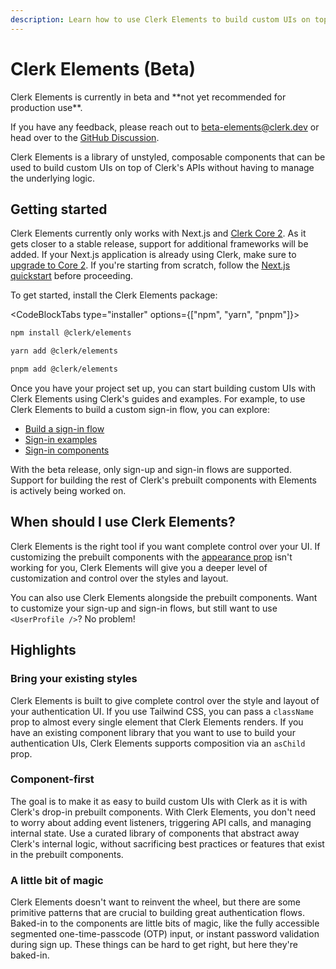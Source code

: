 ```yaml
---
description: Learn how to use Clerk Elements to build custom UIs on top of Clerk's APIs without having to manage the underlying logic.
---
```


# Clerk Elements (Beta)

<Callout type="warning">
Clerk Elements is currently in beta and **not yet recommended for production use**.

If you have any feedback, please reach out to [beta-elements@clerk.dev](mailto:beta-elements@clerk.dev) or head over to the [GitHub Discussion](#TODO).
</Callout>

Clerk Elements is a library of unstyled, composable components that can be used to build custom UIs on top of Clerk's APIs without having to manage the underlying logic.

## Getting started

Clerk Elements currently only works with Next.js and [Clerk Core 2](https://clerk.com/changelog/2024-04-19). As it gets closer to a stable release, support for additional frameworks will be added. If your Next.js application is already using Clerk, make sure to [upgrade to Core 2](/docs/upgrade-guides/core-2/nextjs). If you're starting from scratch, follow the [Next.js quickstart](/docs/quickstarts/nextjs) before proceeding.

To get started, install the Clerk Elements package:

<CodeBlockTabs type="installer" options={["npm", "yarn", "pnpm"]}>
  ```sh filename="terminal"
  npm install @clerk/elements
  ```

  ```sh filename="terminal"
  yarn add @clerk/elements
  ```

  ```sh filename="terminal"
  pnpm add @clerk/elements
  ```
</CodeBlockTabs>

Once you have your project set up, you can start building custom UIs with Clerk Elements using Clerk's guides and examples. For example, to use Clerk Elements to build a custom sign-in flow, you can explore:

- [Build a sign-in flow](/docs/elements/guides/sign-in)
- [Sign-in examples](/docs/elements/examples/sign-in)
- [Sign-in components](/docs/elements/reference/sign-in)

<Callout type="info">
With the beta release, only sign-up and sign-in flows are supported. Support for building the rest of Clerk's prebuilt components with Elements is actively being worked on.
</Callout>

## When should I use Clerk Elements?

Clerk Elements is the right tool if you want complete control over your UI. If customizing the prebuilt components with the [appearance prop](/docs/components/customization/overview) isn't working for you, Clerk Elements will give you a deeper level of customization and control over the styles and layout.

You can also use Clerk Elements alongside the prebuilt components. Want to customize your sign-up and sign-in flows, but still want to use `<UserProfile />`? No problem!

## Highlights

### Bring your existing styles

Clerk Elements is built to give complete control over the style and layout of your authentication UI. If you use Tailwind CSS, you can pass a `className` prop to almost every single element that Clerk Elements renders. If you have an existing component library that you want to use to build your authentication UIs, Clerk Elements supports composition via an `asChild` prop.

### Component-first

The goal is to make it as easy to build custom UIs with Clerk as it is with Clerk's drop-in prebuilt components. With Clerk Elements, you don't need to worry about adding event listeners, triggering API calls, and managing internal state. Use a curated library of components that abstract away Clerk's internal logic, without sacrificing best practices or features that exist in the prebuilt components.

### A little bit of magic

Clerk Elements doesn't want to reinvent the wheel, but there are some primitive patterns that are crucial to building great authentication flows. Baked-in to the components are little bits of magic, like the fully accessible segmented one-time-passcode (OTP) input, or instant password validation during sign up. These things can be hard to get right, but here they're baked-in.
